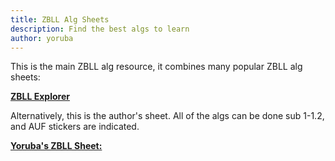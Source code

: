 ```yaml
---
title: ZBLL Alg Sheets
description: Find the best algs to learn
author: yoruba
---
```


This is the main ZBLL alg resource, it combines many popular ZBLL alg sheets:

[**ZBLL Explorer**](https://pepkin88.me/zbll-explorer/)

Alternatively, this is the author's sheet. All of the algs can be done sub 1-1.2, and AUF stickers are indicated.

[**Yoruba's ZBLL Sheet:**](https://docs.google.com/spreadsheets/d/1AVFcEcnPNlmBl3T3Q7YeoreHBc-XU4ad9vR8lGzXsp0/edit?usp=drivesdk)
